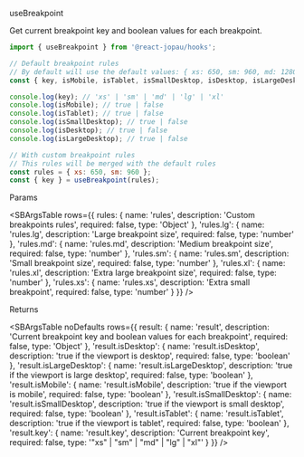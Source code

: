 
<SBTitle>useBreakpoint</SBTitle>

<SBDescription>Get current breakpoint key and boolean values for each breakpoint.</SBDescription>

```jsx dark
import { useBreakpoint } from '@react-jopau/hooks';
```

```jsx dark
// Default breakpoint rules
// By default will use the default values: { xs: 650, sm: 960, md: 1280, lg: 1400, xl: 1920 }
const { key, isMobile, isTablet, isSmallDesktop, isDesktop, isLargeDesktop } = useBreakpoint();

console.log(key); // 'xs' | 'sm' | 'md' | 'lg' | 'xl'
console.log(isMobile); // true | false
console.log(isTablet); // true | false
console.log(isSmallDesktop); // true | false
console.log(isDesktop); // true | false
console.log(isLargeDesktop); // true | false
```

```jsx dark
// With custom breakpoint rules
// This rules will be merged with the default rules
const rules = { xs: 650, sm: 960 };
const { key } = useBreakpoint(rules);
```

<SBSubTitle>Params</SBSubTitle>

<SBArgsTable
  rows={{
    rules: {
      name: 'rules',
      description: 'Custom breakpoints rules',
      required: false,
      type: 'Object'
    },
    'rules.lg': {
      name: 'rules.lg',
      description: 'Large breakpoint size',
      required: false,
      type: 'number'
    },
    'rules.md': {
      name: 'rules.md',
      description: 'Medium breakpoint size',
      required: false,
      type: 'number'
    },
    'rules.sm': {
      name: 'rules.sm',
      description: 'Small breakpoint size',
      required: false,
      type: 'number'
    },
    'rules.xl': {
      name: 'rules.xl',
      description: 'Extra large breakpoint size',
      required: false,
      type: 'number'
    },
    'rules.xs': {
      name: 'rules.xs',
      description: 'Extra small breakpoint',
      required: false,
      type: 'number'
    }
  }}
/>

<SBSubTitle>Returns</SBSubTitle>

<SBArgsTable
  noDefaults
  rows={{
    result: {
      name: 'result',
      description: 'Current breakpoint key and boolean values for each breakpoint',
      required: false,
      type: 'Object'
    },
    'result.isDesktop': {
      name: 'result.isDesktop',
      description: 'true if the viewport is desktop',
      required: false,
      type: 'boolean'
    },
    'result.isLargeDesktop': {
      name: 'result.isLargeDesktop',
      description: 'true if the viewport is large desktop',
      required: false,
      type: 'boolean'
    },
    'result.isMobile': {
      name: 'result.isMobile',
      description: 'true if the viewport is mobile',
      required: false,
      type: 'boolean'
    },
    'result.isSmallDesktop': {
      name: 'result.isSmallDesktop',
      description: 'true if the viewport is small desktop',
      required: false,
      type: 'boolean'
    },
    'result.isTablet': {
      name: 'result.isTablet',
      description: 'true if the viewport is tablet',
      required: false,
      type: 'boolean'
    },
    'result.key': {
      name: 'result.key',
      description: 'Current breakpoint key',
      required: false,
      type: '"xs" | "sm" | "md" | "lg" | "xl"'
    }
  }}
/>
